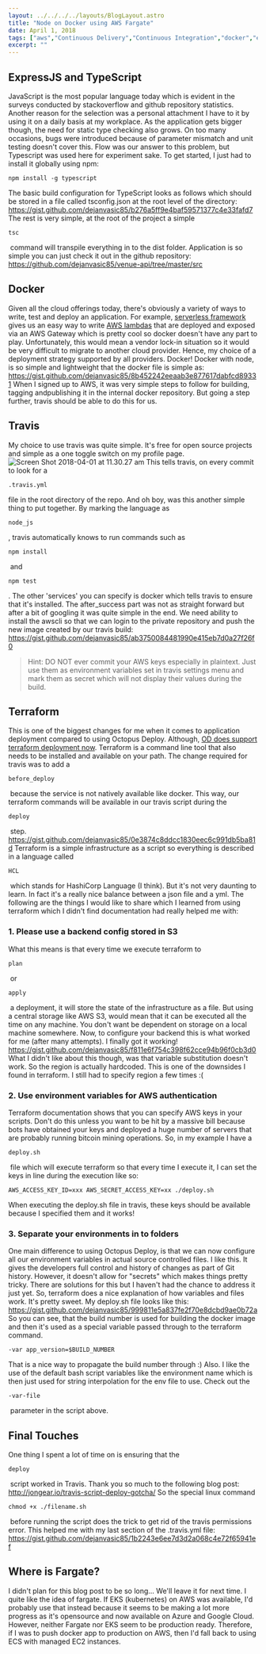```yaml
---
layout: ../../../../layouts/BlogLayout.astro
title: "Node on Docker using AWS Fargate"
date: April 1, 2018
tags: ["aws","Continuous Delivery","Continuous Integration","docker","expressjs","fargate","Node","travis","typescript"]
excerpt: ""
---
```


## ExpressJS and TypeScript

JavaScript is the most popular language today which is evident in the surveys conducted by stackoverflow and github repository statistics. Another reason for the selection was a personal attachment I have to it by using it on a daily basis at my workplace. As the application gets bigger though, the need for static type checking also grows. On too many occasions, bugs were introduced because of parameter mismatch and unit testing doesn't cover this. Flow was our answer to this problem, but Typescript was used here for experiment sake. To get started, I just had to install it globally using npm: 
```
npm install -g typescript
```
 The basic build configuration for TypeScript looks as follows which should be stored in a file called tsconfig.json at the root level of the directory: https://gist.github.com/dejanvasic85/b276a5ff9e4baf59571377c4e33fafd7   The rest is very simple, at the root of the project a simple 
```
tsc
```
 command will transpile everything in to the dist folder. Application is so simple you can just check it out in the github repository: https://github.com/dejanvasic85/venue-api/tree/master/src

## **Docker**

Given all the cloud offerings today, there's obviously a variety of ways to write, test and deploy an application. For example, [serverless framework](https://serverless.com/) gives us an easy way to write [AWS lambdas](https://aws.amazon.com/lambda) that are deployed and exposed via an AWS Gateway which is pretty cool so docker doesn't have any part to play. Unfortunately, this would mean a vendor lock-in situation so it would be very difficult to migrate to another cloud provider. Hence, my choice of a deployment strategy supported by all providers. Docker! Docker with node, is so simple and lightweight that the docker file is simple as: https://gist.github.com/dejanvasic85/8b452242eeaab3e877617dabfcd89331 When I signed up to AWS, it was very simple steps to follow for building, tagging andpublishing it in the internal docker repository. But going a step further, travis should be able to do this for us.

## **Travis**

My choice to use travis was quite simple. It's free for open source projects and simple as a one toggle switch on my profile page. ![Screen Shot 2018-04-01 at 11.30.27 am](https://dejanvasic.wordpress.com/wp-content/uploads/2018/04/screen-shot-2018-04-01-at-11-30-27-am.png) This tells travis, on every commit to look for a 
```
.travis.yml
```
 file in the root directory of the repo. And oh boy, was this another simple thing to put together. By marking the language as 
```
node_js
```
, travis automatically knows to run commands such as 
```
npm install
```
 and 
```
npm test
```
. The other 'services' you can specify is docker which tells travis to ensure that it's installed. The after\_success part was not as straight forward but after a bit of googling it was quite simple in the end. We need ability to install the awscli so that we can login to the private repository and push the new image created by our travis build: https://gist.github.com/dejanvasic85/ab3750084481990e415eb7d0a27f26f0

> Hint: DO NOT ever commit your AWS keys especially in plaintext. Just use them as environment variables set in travis settings menu and mark them as secret which will not display their values during the build.

## Terraform

This is one of the biggest changes for me when it comes to application deployment compared to using Octopus Deploy. Although, [OD does support terraform deployment now](https://octopus.com/docs/deploying-applications/terraform-deployments). Terraform is a command line tool that also needs to be installed and available on your path. The change required for travis was to add a 
```
before_deploy
```
 because the service is not natively available like docker. This way, our terraform commands will be available in our travis script during the 
```
deploy
```
 step. https://gist.github.com/dejanvasic85/0e3874c8ddcc1830eec6c991db5ba81d Terraform is a simple infrastructure as a script so everything is described in a language called 
```
HCL
```
 which stands for HashiCorp Language (I think). But it's not very daunting to learn. In fact it's a really nice balance between a json file and a yml. The following are the things I would like to share which I learned from using terraform which I didn't find documentation had really helped me with:

### 1\. Please use a backend config stored in S3

What this means is that every time we execute terraform to 
```
plan
```
 or 
```
apply
```
 a deployment, it will store the state of the infrastructure as a file. But using a central storage like AWS S3, would mean that it can be executed all the time on any machine. You don't want be dependent on storage on a local machine somewhere. Now, to configure your backend this is what worked for me (after many attempts). I finally got it working! https://gist.github.com/dejanvasic85/f811e6f754c398f62cce94b96f0cb3d0 What I didn't like about this though, was that variable substitution doesn't work. So the region is actually hardcoded. This is one of the downsides I found in terraform. I still had to specify region a few times :(

### 2\. Use environment variables for AWS authentication

Terraform documentation shows that you can specify AWS keys in your scripts. Don't do this unless you want to be hit by a massive bill because bots have obtained your keys and deployed a huge number of servers that are probably running bitcoin mining operations. So, in my example I have a 
```
deploy.sh
```
 file which will execute terraform so that every time I execute it, I can set the keys in line during the execution like so: 
```
AWS_ACCESS_KEY_ID=xxx AWS_SECRET_ACCESS_KEY=xx ./deploy.sh
```
 When executing the deploy.sh file in travis, these keys should be available because I specified them and it works!

### 3\. Separate your environments in to folders

One main difference to using Octopus Deploy, is that we can now configure all our environment variables in actual source controlled files. I like this. It gives the developers full control and history of changes as part of Git history. However, it doesn't allow for "secrets" which makes things pretty tricky. There are solutions for this but I haven't had the chance to address it just yet. So, terraform does a nice explanation of how variables and files work. It's pretty sweet. My deploy.sh file looks like this: https://gist.github.com/dejanvasic85/999811e5a837fe2f70e8dcbd9ae0b72a So you can see, that the build number is used for building the docker image and then it's used as a special variable passed through to the terraform command. 
```
-var app_version=$BUILD_NUMBER
```
 That is a nice way to propagate the build number through :) Also. I like the use of the default bash script variables like the environment name which is then just used for string interpolation for the env file to use. Check out the 
```
-var-file
```
 parameter in the script above.

## Final Touches

One thing I spent a lot of time on is ensuring that the 
```
deploy
```
 script worked in Travis. Thank you so much to the following blog post: http://jongear.io/travis-script-deploy-gotcha/ So the special linux command 
```
chmod +x ./filename.sh
```
 before running the script does the trick to get rid of the travis permissions error. This helped me with my last section of the .travis.yml file: https://gist.github.com/dejanvasic85/1b2243e6ee7d3d2a068c4e72f65941ef

## Where is Fargate?

I didn't plan for this blog post to be so long... We'll leave it for next time. I quite like the idea of fargate. If EKS (kubernetes) on AWS was available, I'd probably use that instead because it seems to be making a lot more progress as it's opensource and now available on Azure and Google Cloud. However, neither Fargate nor EKS seem to be production ready. Therefore, if I was to push docker app to production on AWS, then I'd fall back to using ECS with managed EC2 instances.